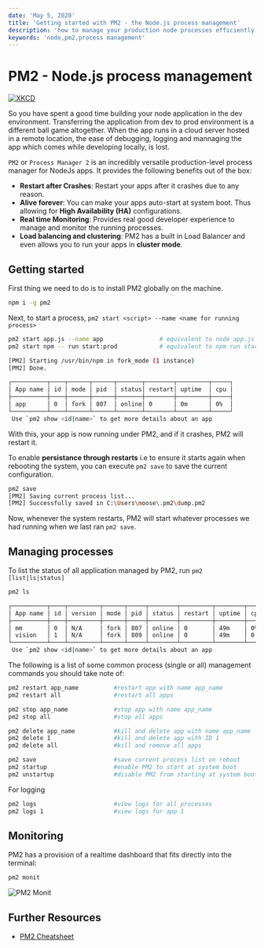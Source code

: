 ```yaml
---
date: 'May 5, 2020'
title: 'Getting started with PM2 - the Node.js process management'
description: 'how to manage your production node processes efficiently'
keywords: 'node,pm2,process management'
---
```


# PM2 - Node.js process management

[![XKCD](https://imgs.xkcd.com/comics/server_problem.png)](https://xkcd.com/1084/)

So you have spent a good time building your node application in the dev environment. Transferring the application from dev to prod environment is a different ball game altogether.
When the app runs in a cloud server hosted in a remote location, the ease of debugging, logging and mannaging the app which comes while developing locally, is lost.

`PM2` or `Process Manager 2` is an incredibly versatile production-level process manager for NodeJs apps. It provides the following benefits out of the box:

- **Restart after Crashes**: Restart your apps after it crashes due to any reason.
- **Alive forever**: You can make your apps auto-start at system boot. Thus allowing for **High Availability (HA)** configurations.
- **Real time Monitoring**: Provides real good developer experience to manage and monitor the running processes.
- **Load balancing and clustering**: PM2 has a built in Load Balancer and even allows you to run your apps in **cluster mode**.

## Getting started

First thing we need to do is to install PM2 globally on the machine.

```bash
npm i -g pm2
```

Next, to start a process, `pm2 start <script> --name <name for running process>`

```bash
pm2 start app.js --name app                # equivalent to node app.js
pm2 start npm -- run start:prod            # equivalent to npm run start:prod

[PM2] Starting /usr/bin/npm in fork_mode (1 instance)
[PM2] Done.

┌──────────┬────┬──────┬──────┬───────┬────────┬─────────┬─────┐
│ App name │ id │ mode │ pid  │ status│ restart│ uptime  │ cpu │
├──────────┼────┼──────┼──────┼───────┼────────┼─────────┼─────┤
│ app      │ 0  │ fork │ 807  │ online│ 0      │ 0m      │ 0%  │
└──────────┴────┴──────┴──────┴───────┴────────┴─────────┴─────┘
 Use `pm2 show <id|name>` to get more details about an app
```

With this, your app is now running under PM2, and if it crashes, PM2 will restart it.

To enable **persistance through restarts** i.e to ensure it starts again when rebooting the system, you can execute `pm2 save` to save the current configuration.

```bash
pm2 save
[PM2] Saving current process list...
[PM2] Successfully saved in C:\Users\moose\.pm2\dump.pm2
```

Now, whenever the system restarts, PM2 will start whatever processes we had running when we last ran `pm2 save`.

## Managing processes

To list the status of all application managed by PM2, run `pm2 [list|ls|status]`

```bash
pm2 ls

┌──────────┬────┬─────────┬──────┬─────┬────────┬─────────┬────────┬──────┬───────────┬──────┬──────────┐
│ App name │ id │ version │ mode │ pid │ status │ restart │ uptime │ cpu  │ mem       │ user │ watching │
├──────────┼────┼─────────┼──────┼─────┼────────┼─────────┼────────┼──────┼───────────┼──────┼──────────┤
│ mm       │ 0  │ N/A     │ fork │ 807 │ online │ 0       │ 49m    │ 0%   │ 1.2 MB    │ pi   │ disabled │
│ vision   │ 1  │ N/A     │ fork │ 809 │ online │ 0       │ 49m    │ 0.9% │ 20.8 MB   │ pi   │ disabled │
└──────────┴────┴─────────┴──────┴─────┴────────┴─────────┴────────┴──────┴───────────┴──────┴──────────┘
 Use `pm2 show <id|name>` to get more details about an app
```

The following is a list of some common process (single or all) management commands you should take note of:

```bash
pm2 restart app_name          #restart app with name app_name
pm2 restart all               #restart all apps

pm2 stop app_name             #stop app with name app_name
pm2 stop all                  #stop all apps

pm2 delete app_name           #kill and delete app with name app_name
pm2 delete 1                  #kill and delete app with ID 1
pm2 delete all                #kill and remove all apps

pm2 save                      #save current process list on reboot
pm2 startup                   #enable PM2 to start at system boot
pm2 unstartup                 #disable PM2 from starting at system boot
```

For logging

```bash
pm2 logs                      #view logs for all processes
pm2 logs 1	         	      #view logs for app 1
```

## Monitoring

PM2 has a provision of a realtime dashboard that fits directly into the terminal:

```bash
pm2 monit
```

![PM2 Monit](https://paper-attachments.dropbox.com/s_3348EDA8ADEDF1B753FF1DA5E57B9C5202BF2887309E8F5C2C5049AF63A9B692_1588661999130_image.png)

## Further Resources

- [PM2 Cheatsheet](https://devhints.io/pm2)
